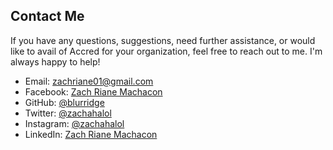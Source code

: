 ## Contact Me

If you have any questions, suggestions, need further assistance, or would like to avail of Accred for your organization, feel free to reach out to me. I'm always happy to help!

- Email: [zachriane01@gmail.com](mailto:zachriane01@gmail.com)
- Facebook: [Zach Riane Machacon](https://www.facebook.com/blurridge)
- GitHub: [@blurridge](https://github.com/blurridge)
- Twitter: [@zachahalol](https://twitter.com/zachahalol)
- Instagram: [@zachahalol](https://www.instagram.com/zachahalol)
- LinkedIn: [Zach Riane Machacon](https://www.linkedin.com/in/zachriane)
